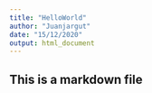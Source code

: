 ---
title: "HelloWorld"
author: "Juanjargut"
date: "15/12/2020"
output: html_document
---
## This is a markdown file